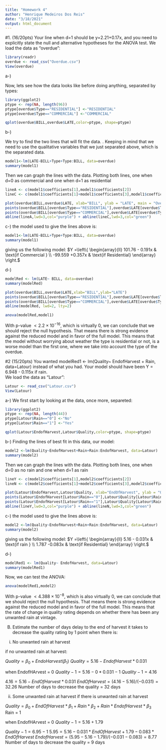 ---
title: "Homework 4"
author: "Henrique Medeiros Dos Reis"
date: "3/18/2021"
output: html_document
---

#1. (16/20pts) Your line when d=1 should be y=2.21+0.17x, and you need to explicitly state the null and alternative hypotheses for the ANOVA test.
We load the data as "overdue":
```{r}
library(readr)
overdue <- read_csv("Overdue.csv")
View(overdue)
```
a-)

Now, lets see how the data looks like before doing anything, separated by types:
```{r}
library(ggplot2)
ptype <- rep(NA, length(96))
ptype[overdue$Type=="RESIDENTIAL"] <-"RESIDENTIAL"
ptype[overdue$Type=="COMMERCIAL"] <-"COMMERCIAL"

qplot(overdue$BILL,overdue$LATE,color=ptype, shape=ptype)
```
b-)

We try to find the two lines that will fit the data. . Keeping in mind that we need to use the qualitative variables that we just separated above, which is the separated data.

```{r}
model1<-lm(LATE~BILL+Type+Type:BILL, data=overdue)
summary(model1)
```
Then we can graph the lines with the data. Plotting both lines, one when d=0 as commercial and one when d=1 as residential
```{r}
lineA <- c(model1$coefficients[1],model1$coefficients[2])
lineC <- c(model1$coefficients[1]+model1$coefficients[3],model1$coefficients[2]+model1$coefficients[4])

plot(overdue$BILL,overdue$LATE, xlab="BILL", ylab = "LATE", main = "Overdue plot")
points(overdue$BILL[overdue$Type=="RESIDENTIAL"],overdue$LATE[overdue$Type=="RESIDENTIAL"],pch=5,col="blue")
points(overdue$BILL[overdue$Type=="COMMERCIAL"],overdue$LATE[overdue$Type=="COMMERCIAL"],pch=10,col="red")
abline(lineA,lwd=3,col="purple") + abline(lineC,lwd=3,col="green")
```
c-) 
the model used to give the lines above is:
```{r}
model1<-lm(LATE~BILL+Type+Type:BILL, data=overdue)
summary(model1)
```

giving us the following model:
$Y  =\left\{ \begin{array}{ll} 101.76 - 0.191x & \text{if Commercial }  \\ -99.559 +0.357x & \text{if Residential} \end{array}  \right.$

d-)

```{r}
modelRed <- lm(LATE~ BILL, data=overdue)
summary(modelRed)
```

```{r}
plot(overdue$BILL,overdue$LATE,xlab="BILL",ylab="LATE")
points(overdue$BILL[overdue$Type=="RESIDENTIAL"],overdue$LATE[overdue$Type=="RESIDENTIAL"],pch=5,col="red")
points(overdue$BILL[overdue$Type=="COMMERCIAL"],overdue$LATE[overdue$Type=="COMMERCIAL"],pch=10,col="blue")
abline(modelRed, lwd=2, lty=2)
```

```{r}
anova(modelRed,model1)
```
With p-value $< 2.2 \times 10^{-16}$, which is virtually 0, we can conclude that we should reject the null hypothesis.  That means there is strong evidence against the reduced model and in favor of the full model. This means that the model without worrying about weather the type is residential or not, is a worse model than the first one, where we take into account the type of the overdue.


#2 (15/20pts) You wanted modelRed1 <- lm(Quality~ EndofHarvest + Rain, data=Latour) instead of what you had.  Your model should have been Y = 6.948 - 0.115x if rain.  
We load the data as "Latour":
```{r}
Latour <- read_csv("Latour.csv")
View(Latour)
```

a-)
We first start by looking at the data, once more, separeted:
```{r}
library(ggplot2)
ptype <- rep(NA, length(44))
ptype[Latour$Rain=="0"] <-"No"
ptype[Latour$Rain=="1"] <-"Yes"

qplot(Latour$EndofHarvest,Latour$Quality,color=ptype, shape=ptype)
```

b-)
Finding the lines of best fit in this data, our model:
```{r}
model2 <-lm(Quality~EndofHarvest+Rain+Rain:EndofHarvest, data=Latour)
summary(model2)
```


Then we can graph the lines with the data. Plotting both lines, one when d=0 as no rain and one when d=1 as rain

```{r}
lineY <- c(model2$coefficients[1],model2$coefficients[2])
lineN <- c(model2$coefficients[1]+model2$coefficients[3],model2$coefficients[2]+model2$coefficients[4])

plot(Latour$EndofHarvest,Latour$Quality, xlab="EndOfHarvest", ylab = "Quality", main = "Latour plot")
points(Latour$EndofHarvest[Latour$Rain=="0"],Latour$Quality[Latour$Rain=="0"],pch=5,col="blue")
points(Latour$EndofHarvest[Latour$Rain=="1"],Latour$Quality[Latour$Rain=="1"],pch=10,col="red")
abline(lineY,lwd=3,col="purple") + abline(lineN,lwd=3,col="green")
```

c-) 
the model used to give the lines above is:
```{r}
model2 <-lm(Quality~EndofHarvest+Rain+Rain:EndofHarvest, data=Latour)
summary(model2)
```
giving us the following model:
$Y  =\left\{ \begin{array}{ll} 5.16 - 0.031x & \text{if rain }  \\ 1.787 -0.083x & \text{if Residential} \end{array}  \right.$


d-)
```{r}
modelRed1 <- lm(Quality~ EndofHarvest, data=Latour)
summary(modelRed1)
```
Now, we can test the ANOVA:
```{r}
anova(modelRed1,model2)
```
With p-value $< 4.388 \times 10^{-8}$, which is also virtually 0, we can conclude that we should reject the null hypothesis.  That means there is strong evidence against the reduced model and in favor of the full model. This means that the rate of change in quality rating depends on whether there has been any unwanted rain at vintage.


B) Estimate the number of days delay to the end of harvest it takes to decrease the quality rating
by 1 point when there is:
(i) No unwanted rain at harvest

if no unwanted rain at harvest:

$Quality = \beta_0 + EndoHarvest(\beta_1)$
$Quality = 5.16 -EndofHarvest*0.031$

when EndofHArvest = 0
$Quality - 1 = 5.16 -0*0.031 -1$
$Quality -1 = 4.16$

$4.16 = 5.16 -EndOfHarvest*0.031$
$EndOfHarvest = (4.16 -5.16)/(-0.031)=32.26$
Number of days to decrease the quality = 32 days


(ii) Some unwanted rain at harvest
 if there is unwanted rain at harvest

$Quality = \beta_0 + EndOfHarvest*\beta_1 + Rain*\beta_2+ Rain*EndofHarvest*\beta_3$
Rain = 1

when EndofHArvest = 0
$Quality -1=5.16 + 1.79$

$Quality -1= 6.95 -1$
$5.95 = 5.16 -0.031*EndOfHarvest +1.79 - 0.083*EndOfHarvest$
$EndofHarvest = (5.95-5.16-1.79)/(-0.031-0.083)=8.77$
Number of days to decrease the quality = 9 days
